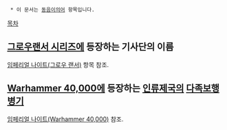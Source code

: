   * 이 문서는 [[동음이의어]] 항목입니다.

[[목차]]

== [[그로우랜서 시리즈]]에 등장하는 기사단의 이름 ==

[[임페리얼 나이트(그로우 랜서)]] 항목 참조.

== [[Warhammer 40,000]]에 등장하는 [[인류제국]]의 [[다족보행병기]] ==

[[임페리얼 나이트(Warhammer 40,000)]] 참조.
